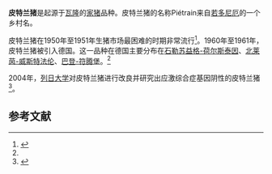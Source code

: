 {{Infobox pig breed
| name          = 皮特兰猪
| image         = Pourceas Piitrin.jpg
| image_alt     = 皮特兰猪
| image_caption = [[利布拉蒙|利布拉蒙]]农业展的皮特兰猪
| country       = [[比利时|比利时]][[瓦隆|瓦隆]]
}}
'''皮特兰猪'''是起源于[[瓦隆|瓦隆]]的[[家猪|家猪]]品种。皮特兰猪的名称Piétrain来自[[若多尼厄|若多尼厄]]的一个乡村名。

皮特兰猪在1950年至1951年生猪市场最困难的时期非常流行<ref name="Ency">{{Cite web |url=http://www.ansi.okstate.edu/breeds/swine/pietrain/ |title=Briggs, Hilton M. 1983. International Pig Breed Encyclopedia |access-date=2011-12-23 |archive-date=2018-05-16 |archive-url=https://web.archive.org/web/20180516023634/http://www.ansi.okstate.edu/breeds/swine/pietrain |dead-url=no }}</ref>。1960年至1961年，皮特兰猪被引入德国。这一品种在德国主要分布在[[石勒苏益格-荷尔斯泰因|石勒苏益格-荷尔斯泰因]]、[[北莱茵-威斯特法伦|北莱茵-威斯特法伦]]、[[巴登-符腾堡|巴登-符腾堡]]。<ref name="Ency" />

2004年，[[列日大学|列日大学]]对皮特兰猪进行改良并研究出应激综合症基因阴性的皮特兰猪<ref>{{Cite web |url=http://www.proaniwal.com/documents/PietrainReHal1-files.pdf |title=The new stress negative Piétrain line developed at the Faculty of Veterinary Medicine of the University of Liège |access-date=2011-12-23 |archive-url=https://web.archive.org/web/20120426070514/http://www.proaniwal.com/documents/PietrainReHal1-files.pdf |archive-date=2012-04-26 |dead-url=yes }}</ref>。

{{Commonscat|Piétrain pig}}

==参考文献==
{{reflist}}

{{livestock-stub}}

{{DEFAULTSORT:Pietrain}}